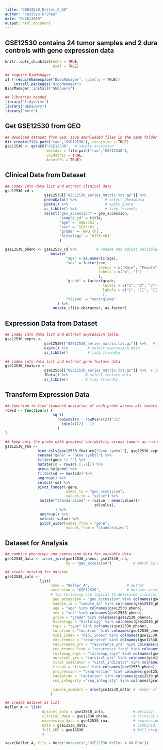 ```yaml
---
title: "GSE12530_Keller_A_KO"
author: "Kaitlyn O'Shea"
date: "9/28/2019"
output: html_document
---
```

## GSE12530 contains 24 tumor samples and 2 dura controls with gene expression data

```r
knitr::opts_chunk$set(echo = TRUE,
                      eval = TRUE)
```

```r
## require BioManager
if (!requireNamespace("BiocManager", quietly = TRUE))
    install.packages("BiocManager")
BiocManager::install("GEOquery") 
```

```r
## libraries needed
library("tidyverse")
library("GEOquery")
library("here")
```

## Get GSE12530 from GEO
```r
## Download dataset from GEO, save downloaded files in the same folder as this .Rmd file.
dir.create(file.path("raw","GSE12530"), recursive = TRUE)
gse12530 <- getGEO("GSE12530",  # sample accession 
                   destdir = file.path("raw","GSE12530"),
                   GSEMatrix = TRUE,
                   AnnotGPL = TRUE)
```

## Clinical Data from Dataset
```r
## index into data list and extract clinical data
gse12530_cd <-
                  gse12530[["GSE12530_series_matrix.txt.gz"]] %>%           # index into list 
                  phenoData() %>%             # select phenoData
                  pData() %>%                 # apply pData
                  as_tibble() %>%             # tidy friendly
                  select("geo_accession" = geo_accession,
                         "sample_id" = title, 
                         "age" = `AGE:ch1`,
                         "sex" = `SEX:ch1`,
                         "grade" = `WHO:ch1`,
                         "histology" = `HIST:ch1`
                         ) 

gse12530_pheno <- gse12530_cd %>%         # rename and adjust variables
                     mutate(
                            "age" = as.numeric(age),
                            "sex" = factor(sex, 
                                           levels = c("Male", "Female"), 
                                           labels = c("m", "f")
                                           ),
                            "grade" = factor(grade, 
                                             levels = c("1", "2", "3"), 
                                             labels = c("I", "II", "III")
                                             ),
                            "tissue" = "meningioma"
                        ) %>%
                      mutate_if(is.character, as.factor)
```

## Expression Data from Dataset
```r
## index into data list and extract expression table.
gse12530_exprs <- 
                  gse12530[["GSE12530_series_matrix.txt.gz"]] %>%   # index into list 
                  exprs() %>%         # select expression data
                  as_tibble()         # tidy friendly

## index into data list and extract gene feature data
gse12530_feature <- 
                  gse12530[["GSE12530_series_matrix.txt.gz"]] %>%  # index into list 
                  fData() %>%        # select feature data
                  as_tibble()        # tidy friendly
```

## Transform Expression Data
``` r
## function to find standard deviation of each probe across all tumors
rowsd <- function(x) {
                      sqrt(
                        rowSums((x - rowMeans(x))^2)/
                          (dim(x)[2] - 1)
                        )
}

## keep only the probe with greatest variability across tumors as rna variable 
gse12530_rna <-
               bind_cols(gse12530_feature["Gene symbol"], gse12530_exprs) %>% # add gene name to expression data
               rename("gene" = "Gene symbol") %>%                             # rename name variable as 'gene' 
               filter(gene != "") %>%                                         # keep only data for named genes
               mutate(sd = rowsd(.[,-1])) %>%                                 # calculate sd for each probe, index out gene name
               group_by(gene) %>%                                             # group probes by gene
               filter(sd == max(sd)) %>%                                      # keep the probe with the max variation for each gene
               ungroup() %>%                                                  # ungroup by genes 
               select(-sd) %>%                                                # select all but sd column
               pivot_longer(-gene,                                            # do not group by gene 
                            names_to = "geo_accession",                       # 'key' via gather
                            values_to = "value") %>%                          
                mutate("standardized" = (value - mean(value))/                # center at mean for gene 
                                         sd(value),                           # scale by sd for gene
                       ) %>%
                ungroup() %>%                                                  # ungroup by genes 
                select(-value) %>%                                             # select all but sd column
                pivot_wider(names_from = "gene",                               # final format genes as rows
                            values_from = "standardized")                      # final format expression across accession as columns    
```

## Dataset for Analysis
```r
## combine phenotype and expression data for workable data
gse12530_data <- inner_join(gse12530_pheno, gse12530_rna, 
                            by = "geo_accession")          # match by accession

## create metatag for dataset
gse12530_info <-  
                list(
                     name = "Keller_A",                 # author
                     accession = "GSE12530",            # dataset accession 
                     # the following are logical to determine clinical data available for dataset
                      geo_accession = "geo_accession" %in% colnames(gse12530_pheno),
                      sample_id = "sample_id" %in% colnames(gse12530_pheno),
                      age = "age" %in% colnames(gse12530_pheno),
                      sex = "sex" %in% colnames(gse12530_pheno),
                      grade = "grade" %in% colnames(gse12530_pheno),
                      histology = "histology" %in% colnames(gse12530_pheno),
                      type = "type" %in% colnames(gse12530_pheno),
                      location = "location" %in% colnames(gse12530_pheno),
                      mib1_index = "mib1_index" %in% colnames(gse12530_pheno),
                      recurrence = "recurrence" %in% colnames(gse12530_pheno),
                      recurrence_yrs = "recurrence_yrs" %in% colnames(gse12530_pheno),
                      recurrence_freq = "recurrence_freq" %in% colnames(gse12530_pheno),
                      followup_days = "followup_days" %in% colnames(gse12530_pheno),
                      survival_yrs = "survival_yrs" %in% colnames(gse12530_pheno),
                      vital_indicator = "vital_indicator" %in% colnames(gse12530_pheno),
                      tissue = "tissue" %in% colnames(gse12530_pheno),
                      progression = "progression" %in% colnames(gse12530_pheno),
                      radiation = "radiation" %in% colnames(gse12530_pheno),
                      rna_integrity ="rna_integrity" %in% colnames(gse12530_pheno),

                      sample_numbers = nrow(gse12530_data) # number of samples
                     )

## create dataset as list 
Keller_A <- list(
                 dataset_info = gse12530_info,             # metatag
                 clinical_data = gse12530_pheno,           # clinical data
                 expression_data = gse12530_rna,           # expression data
                 data = gse12530_data,                     # combined, workable data
                 full_GEO = gse12530                       # full original download from GEO
                 )                
```
```r
save(Keller_A, file = here("datasets","GSE12530_Keller_A_KO.Rda")) 
```
